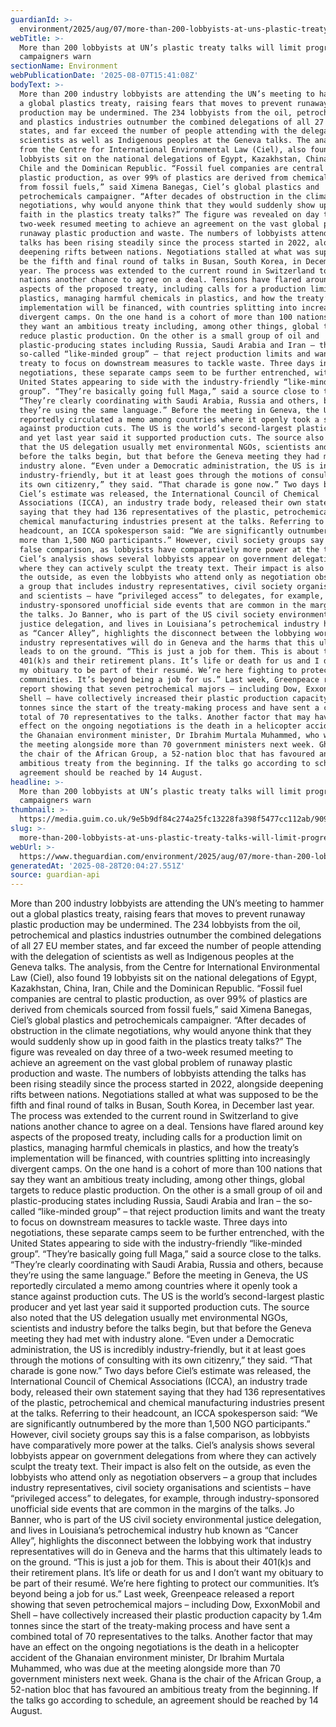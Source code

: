 ```yaml
---
guardianId: >-
  environment/2025/aug/07/more-than-200-lobbyists-at-uns-plastic-treaty-talks-will-limit-progress-campaigners-warn
webTitle: >-
  More than 200 lobbyists at UN’s plastic treaty talks will limit progress,
  campaigners warn
sectionName: Environment
webPublicationDate: '2025-08-07T15:41:08Z'
bodyText: >-
  More than 200 industry lobbyists are attending the UN’s meeting to hammer out
  a global plastics treaty, raising fears that moves to prevent runaway plastic
  production may be undermined. The 234 lobbyists from the oil, petrochemical
  and plastics industries outnumber the combined delegations of all 27 EU member
  states, and far exceed the number of people attending with the delegation of
  scientists as well as Indigenous peoples at the Geneva talks. The analysis,
  from the Centre for International Environmental Law (Ciel), also found 19
  lobbyists sit on the national delegations of Egypt, Kazakhstan, China, Iran,
  Chile and the Dominican Republic. “Fossil fuel companies are central to
  plastic production, as over 99% of plastics are derived from chemicals sourced
  from fossil fuels,” said Ximena Banegas, Ciel’s global plastics and
  petrochemicals campaigner. “After decades of obstruction in the climate
  negotiations, why would anyone think that they would suddenly show up in good
  faith in the plastics treaty talks?” The figure was revealed on day three of a
  two-week resumed meeting to achieve an agreement on the vast global problem of
  runaway plastic production and waste. The numbers of lobbyists attending the
  talks has been rising steadily since the process started in 2022, alongside
  deepening rifts between nations. Negotiations stalled at what was supposed to
  be the fifth and final round of talks in Busan, South Korea, in December last
  year. The process was extended to the current round in Switzerland to give
  nations another chance to agree on a deal. Tensions have flared around key
  aspects of the proposed treaty, including calls for a production limit on
  plastics, managing harmful chemicals in plastics, and how the treaty’s
  implementation will be financed, with countries splitting into increasingly
  divergent camps. On the one hand is a cohort of more than 100 nations that say
  they want an ambitious treaty including, among other things, global targets to
  reduce plastic production. On the other is a small group of oil and
  plastic-producing states including Russia, Saudi Arabia and Iran – the
  so-called “like-minded group” – that reject production limits and want the
  treaty to focus on downstream measures to tackle waste. Three days into
  negotiations, these separate camps seem to be further entrenched, with the
  United States appearing to side with the industry-friendly “like-minded
  group”. “They’re basically going full Maga,” said a source close to the talks.
  “They’re clearly coordinating with Saudi Arabia, Russia and others, because
  they’re using the same language.” Before the meeting in Geneva, the US
  reportedly circulated a memo among countries where it openly took a stance
  against production cuts. The US is the world’s second-largest plastic producer
  and yet last year said it supported production cuts. The source also noted
  that the US delegation usually met environmental NGOs, scientists and industry
  before the talks begin, but that before the Geneva meeting they had met with
  industry alone. “Even under a Democratic administration, the US is incredibly
  industry-friendly, but it at least goes through the motions of consulting with
  its own citizenry,” they said. “That charade is gone now.” Two days before
  Ciel’s estimate was released, the International Council of Chemical
  Associations (ICCA), an industry trade body, released their own statement
  saying that they had 136 representatives of the plastic, petrochemical and
  chemical manufacturing industries present at the talks. Referring to their
  headcount, an ICCA spokesperson said: “We are significantly outnumbered by the
  more than 1,500 NGO participants.” However, civil society groups say this is a
  false comparison, as lobbyists have comparatively more power at the talks.
  Ciel’s analysis shows several lobbyists appear on government delegations from
  where they can actively sculpt the treaty text. Their impact is also felt on
  the outside, as even the lobbyists who attend only as negotiation observers –
  a group that includes industry representatives, civil society organisations
  and scientists – have “privileged access” to delegates, for example, through
  industry-sponsored unofficial side events that are common in the margins of
  the talks. Jo Banner, who is part of the US civil society environmental
  justice delegation, and lives in Louisiana’s petrochemical industry hub known
  as “Cancer Alley”, highlights the disconnect between the lobbying work that
  industry representatives will do in Geneva and the harms that this ultimately
  leads to on the ground. “This is just a job for them. This is about their
  401(k)s and their retirement plans. It’s life or death for us and I don’t want
  my obituary to be part of their resumé. We’re here fighting to protect our
  communities. It’s beyond being a job for us.” Last week, Greenpeace released a
  report showing that seven petrochemical majors – including Dow, ExxonMobil and
  Shell – have collectively increased their plastic production capacity by 1.4m
  tonnes since the start of the treaty-making process and have sent a combined
  total of 70 representatives to the talks. Another factor that may have an
  effect on the ongoing negotiations is the death in a helicopter accident of
  the Ghanaian environment minister, Dr Ibrahim Murtala Muhammed, who was due at
  the meeting alongside more than 70 government ministers next week. Ghana is
  the chair of the African Group, a 52-nation bloc that has favoured an
  ambitious treaty from the beginning. If the talks go according to schedule, an
  agreement should be reached by 14 August.
headline: >-
  More than 200 lobbyists at UN’s plastic treaty talks will limit progress,
  campaigners warn
thumbnail: >-
  https://media.guim.co.uk/9e5b9df84c274a25fc13228fa398f5477cc112ab/909_0_4560_3648/500.jpg
slug: >-
  more-than-200-lobbyists-at-uns-plastic-treaty-talks-will-limit-progress-campaigners-warn
webUrl: >-
  https://www.theguardian.com/environment/2025/aug/07/more-than-200-lobbyists-at-uns-plastic-treaty-talks-will-limit-progress-campaigners-warn
generatedAt: '2025-08-28T20:04:27.551Z'
source: guardian-api
---
```

More than 200 industry lobbyists are attending the UN’s meeting to hammer out a global plastics treaty, raising fears that moves to prevent runaway plastic production may be undermined. The 234 lobbyists from the oil, petrochemical and plastics industries outnumber the combined delegations of all 27 EU member states, and far exceed the number of people attending with the delegation of scientists as well as Indigenous peoples at the Geneva talks. The analysis, from the Centre for International Environmental Law (Ciel), also found 19 lobbyists sit on the national delegations of Egypt, Kazakhstan, China, Iran, Chile and the Dominican Republic. “Fossil fuel companies are central to plastic production, as over 99% of plastics are derived from chemicals sourced from fossil fuels,” said Ximena Banegas, Ciel’s global plastics and petrochemicals campaigner. “After decades of obstruction in the climate negotiations, why would anyone think that they would suddenly show up in good faith in the plastics treaty talks?” The figure was revealed on day three of a two-week resumed meeting to achieve an agreement on the vast global problem of runaway plastic production and waste. The numbers of lobbyists attending the talks has been rising steadily since the process started in 2022, alongside deepening rifts between nations. Negotiations stalled at what was supposed to be the fifth and final round of talks in Busan, South Korea, in December last year. The process was extended to the current round in Switzerland to give nations another chance to agree on a deal. Tensions have flared around key aspects of the proposed treaty, including calls for a production limit on plastics, managing harmful chemicals in plastics, and how the treaty’s implementation will be financed, with countries splitting into increasingly divergent camps. On the one hand is a cohort of more than 100 nations that say they want an ambitious treaty including, among other things, global targets to reduce plastic production. On the other is a small group of oil and plastic-producing states including Russia, Saudi Arabia and Iran – the so-called “like-minded group” – that reject production limits and want the treaty to focus on downstream measures to tackle waste. Three days into negotiations, these separate camps seem to be further entrenched, with the United States appearing to side with the industry-friendly “like-minded group”. “They’re basically going full Maga,” said a source close to the talks. “They’re clearly coordinating with Saudi Arabia, Russia and others, because they’re using the same language.” Before the meeting in Geneva, the US reportedly circulated a memo among countries where it openly took a stance against production cuts. The US is the world’s second-largest plastic producer and yet last year said it supported production cuts. The source also noted that the US delegation usually met environmental NGOs, scientists and industry before the talks begin, but that before the Geneva meeting they had met with industry alone. “Even under a Democratic administration, the US is incredibly industry-friendly, but it at least goes through the motions of consulting with its own citizenry,” they said. “That charade is gone now.” Two days before Ciel’s estimate was released, the International Council of Chemical Associations (ICCA), an industry trade body, released their own statement saying that they had 136 representatives of the plastic, petrochemical and chemical manufacturing industries present at the talks. Referring to their headcount, an ICCA spokesperson said: “We are significantly outnumbered by the more than 1,500 NGO participants.” However, civil society groups say this is a false comparison, as lobbyists have comparatively more power at the talks. Ciel’s analysis shows several lobbyists appear on government delegations from where they can actively sculpt the treaty text. Their impact is also felt on the outside, as even the lobbyists who attend only as negotiation observers – a group that includes industry representatives, civil society organisations and scientists – have “privileged access” to delegates, for example, through industry-sponsored unofficial side events that are common in the margins of the talks. Jo Banner, who is part of the US civil society environmental justice delegation, and lives in Louisiana’s petrochemical industry hub known as “Cancer Alley”, highlights the disconnect between the lobbying work that industry representatives will do in Geneva and the harms that this ultimately leads to on the ground. “This is just a job for them. This is about their 401(k)s and their retirement plans. It’s life or death for us and I don’t want my obituary to be part of their resumé. We’re here fighting to protect our communities. It’s beyond being a job for us.” Last week, Greenpeace released a report showing that seven petrochemical majors – including Dow, ExxonMobil and Shell – have collectively increased their plastic production capacity by 1.4m tonnes since the start of the treaty-making process and have sent a combined total of 70 representatives to the talks. Another factor that may have an effect on the ongoing negotiations is the death in a helicopter accident of the Ghanaian environment minister, Dr Ibrahim Murtala Muhammed, who was due at the meeting alongside more than 70 government ministers next week. Ghana is the chair of the African Group, a 52-nation bloc that has favoured an ambitious treaty from the beginning. If the talks go according to schedule, an agreement should be reached by 14 August.
